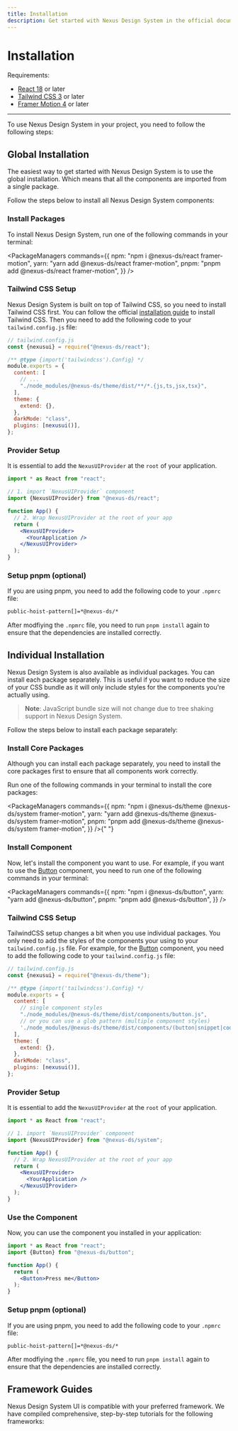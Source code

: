 ```yaml
---
title: Installation
description: Get started with Nexus Design System in the official documentation, and learn more about all our features!
---
```


# Installation

Requirements:

- [React 18](https://reactjs.org/) or later
- [Tailwind CSS 3](https://tailwindcss.com/) or later
- [Framer Motion 4](https://www.framer.com/motion/) or later

---

<CarbonAd />

To use Nexus Design System in your project, you need to follow the following steps:

## Global Installation

The easiest way to get started with Nexus Design System is to use the global installation. Which means
that all the components are imported from a single package.

Follow the steps below to install all Nexus Design System components:

<Steps>

### Install Packages

To install Nexus Design System, run one of the following commands in your terminal:

<PackageManagers
  commands={{
    npm: "npm i @nexus-ds/react framer-motion",
    yarn: "yarn add @nexus-ds/react framer-motion",
    pnpm: "pnpm add @nexus-ds/react framer-motion",
  }}
/>

### Tailwind CSS Setup

Nexus Design System is built on top of Tailwind CSS, so you need to install Tailwind CSS first. You can follow the official
[installation guide](https://tailwindcss.com/docs/installation) to install Tailwind CSS. Then you need to add
the following code to your `tailwind.config.js` file:

```js {8,13-14}
// tailwind.config.js
const {nexusui} = require("@nexus-ds/react");

/** @type {import('tailwindcss').Config} */
module.exports = {
  content: [
    // ...
    "./node_modules/@nexus-ds/theme/dist/**/*.{js,ts,jsx,tsx}",
  ],
  theme: {
    extend: {},
  },
  darkMode: "class",
  plugins: [nexusui()],
};
```

### Provider Setup

It is essential to add the `NexusUIProvider` at the `root` of your application.

```jsx
import * as React from "react";

// 1. import `NexusUIProvider` component
import {NexusUIProvider} from "@nexus-ds/react";

function App() {
  // 2. Wrap NexusUIProvider at the root of your app
  return (
    <NexusUIProvider>
      <YourApplication />
    </NexusUIProvider>
  );
}
```

### Setup pnpm (optional)

If you are using pnpm, you need to add the following code to your `.npmrc` file:

```bash
public-hoist-pattern[]=*@nexus-ds/*
```

After modfiying the `.npmrc` file, you need to run `pnpm install` again to ensure that the dependencies are installed correctly.

</Steps>

## Individual Installation

Nexus Design System is also available as individual packages. You can install each package separately. This
is useful if you want to reduce the size of your CSS bundle as it will only include styles for the components
you're actually using.

> **Note**: JavaScript bundle size will not change due to tree shaking support in Nexus Design System.

Follow the steps below to install each package separately:

<Steps>

### Install Core Packages

Although you can install each package separately, you need to install the core packages first
to ensure that all components work correctly.

Run one of the following commands in your terminal to install the core packages:

<PackageManagers
  commands={{
    npm: "npm i @nexus-ds/theme @nexus-ds/system framer-motion",
    yarn: "yarn add @nexus-ds/theme @nexus-ds/system framer-motion",
    pnpm: "pnpm add @nexus-ds/theme @nexus-ds/system framer-motion",
  }}
/>{" "}

### Install Component

Now, let's install the component you want to use. For example, if you want to use the
[Button](/docs/components/button) component, you need to run one of the following commands
in your terminal:

<PackageManagers
  commands={{
    npm: "npm i @nexus-ds/button",
    yarn: "yarn add @nexus-ds/button",
    pnpm: "pnpm add @nexus-ds/button",
  }}
/>

### Tailwind CSS Setup

TailwindCSS setup changes a bit when you use individual packages. You only need to add the
styles of the components your using to your `tailwind.config.js` file. For example, for the
[Button](/docs/components/button) component, you need to add the following code to your
`tailwind.config.js` file:

```js {8,10,16}
// tailwind.config.js
const {nexusui} = require("@nexus-ds/theme");

/** @type {import('tailwindcss').Config} */
module.exports = {
  content: [
    // single component styles
    "./node_modules/@nexus-ds/theme/dist/components/button.js", 
    // or you can use a glob pattern (multiple component styles)
    './node_modules/@nexus-ds/theme/dist/components/(button|snippet|code|input).js'
  ],
  theme: {
    extend: {},
  },
  darkMode: "class",
  plugins: [nexusui()],
};
```

### Provider Setup

It is essential to add the `NexusUIProvider` at the `root` of your application.

```jsx
import * as React from "react";

// 1. import `NexusUIProvider` component
import {NexusUIProvider} from "@nexus-ds/system";

function App() {
  // 2. Wrap NexusUIProvider at the root of your app
  return (
    <NexusUIProvider>
      <YourApplication />
    </NexusUIProvider>
  );
}
```

### Use the Component

Now, you can use the component you installed in your application:

```jsx
import * as React from "react";
import {Button} from "@nexus-ds/button";

function App() {
  return (
    <Button>Press me</Button>
  );
}
```


### Setup pnpm (optional)

If you are using pnpm, you need to add the following code to your `.npmrc` file:

```bash
public-hoist-pattern[]=*@nexus-ds/*
```

After modfiying the `.npmrc` file, you need to run `pnpm install` again to ensure that the dependencies are installed correctly.

</Steps>


## Framework Guides

Nexus Design System UI is compatible with your preferred framework. We have compiled comprehensive, step-by-step tutorials for the following frameworks:

<Frameworks />
